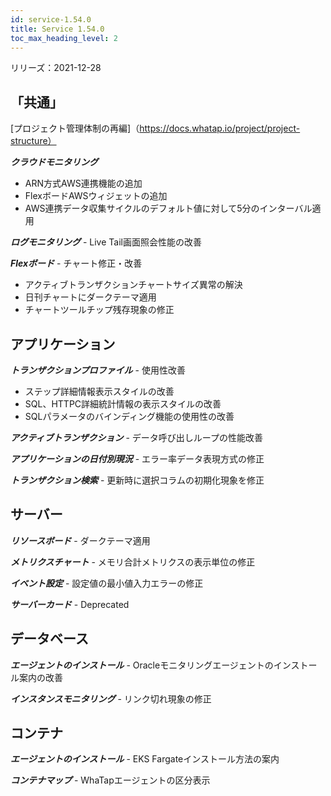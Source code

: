 ```yaml
---
id: service-1.54.0
title: Service 1.54.0
toc_max_heading_level: 2
---
```



リリーズ：2021-12-28

## 「共通」

[プロジェクト管理体制の再編]（https://docs.whatap.io/project/project-structure）

**_クラウドモニタリング_** 

-   ARN方式AWS連携機能の追加
-   FlexボードAWSウィジェットの追加
-   AWS連携データ収集サイクルのデフォルト値に対して5分のインターバル適用 

**_ログモニタリング_** - Live Tail画面照会性能の改善

**_Flexボード_** - チャート修正・改善

-   アクティブトランザクションチャートサイズ異常の解決
-   日刊チャートにダークテーマ適用
-   チャートツールチップ残存現象の修正

## アプリケーション

**_トランザクションプロファイル_** - 使用性改善

-   ステップ詳細情報表示スタイルの改善
-   SQL、HTTPC詳細統計情報の表示スタイルの改善 
-   SQLパラメータのバインディング機能の使用性の改善

**_アクティブトランザクション_** - データ呼び出しループの性能改善

**_アプリケーションの日付別現況_** - エラー率データ表現方式の修正

**_トランザクション検索_** - 更新時に選択コラムの初期化現象を修正

## サーバー

**_リソースボード_** - ダークテーマ適用

**_メトリクスチャート_** - メモリ合計メトリクスの表示単位の修正 

**_イベント設定_** - 設定値の最小値入力エラーの修正

**_サーバーカード_** - Deprecated

## データベース

**_エージェントのインストール_** - Oracleモニタリングエージェントのインストール案内の改善

**_インスタンスモニタリング_** - リンク切れ現象の修正

## コンテナ

**_エージェントのインストール_** - EKS Fargateインストール方法の案内

**_コンテナマップ_** - WhaTapエージェントの区分表示
